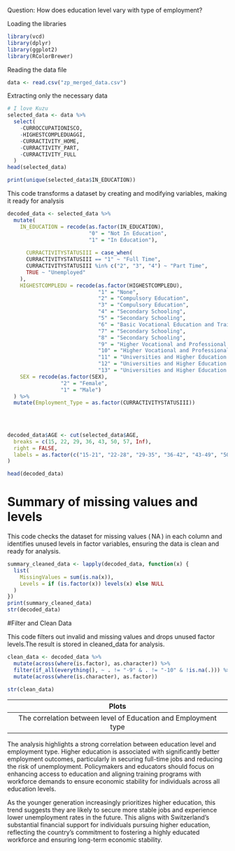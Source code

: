 Question: How does education level vary with type of employment?

Loading the libraries 
```r
library(vcd)
library(dplyr)
library(ggplot2)
library(RColorBrewer)
```

Reading the data file
```r
data <- read.csv("zp_merged_data.csv")
```

Extracting only the necessary data
```r
# I love Kuzu
selected_data <- data %>% 
  select(
    -CURROCCUPATIONISCO, 
    -HIGHESTCOMPLEDUAGGI, 
    -CURRACTIVITY_HOME, 
    -CURRACTIVITY_PART, 
    -CURRACTIVITY_FULL
  )
head(selected_data)
```
```r
print(unique(selected_data$IN_EDUCATION))
```

This code transforms a dataset by creating and modifying variables, making it ready for analysis
```r
decoded_data <- selected_data %>% 
  mutate(
    IN_EDUCATION = recode(as.factor(IN_EDUCATION),
                          "0" = "Not In Education",
                          "1" = "In Education"),
                        
      CURRACTIVITYSTATUSIII = case_when(
      CURRACTIVITYSTATUSIII == "1" ~ "Full Time",
      CURRACTIVITYSTATUSIII %in% c("2", "3", "4") ~ "Part Time",
      TRUE ~ "Unemployed"
    ),
    HIGHESTCOMPLEDU = recode(as.factor(HIGHESTCOMPLEDU),
                             "1" = "None", 
                             "2" = "Compulsory Education",
                             "3" = "Compulsory Education", 
                             "4" = "Secondary Schooling",
                             "5" = "Secondary Schooling", 
                             "6" = "Basic Vocational Education and Training", 
                             "7" = "Secondary Schooling",
                             "8" = "Secondary Schooling", 
                             "9" = "Higher Vocational and Professional Education and Training", 
                             "10" = "Higher Vocational and Professional Education and Training",
                             "11" = "Universities and Higher Education Institutions", 
                             "12" = "Universities and Higher Education Institutions",   
                             "13" = "Universities and Higher Education Institutions"),
    SEX = recode(as.factor(SEX),
                 "2" = "Female",
                 "1" = "Male")
  ) %>%
  mutate(Employment_Type = as.factor(CURRACTIVITYSTATUSIII))
    
    
    

decoded_data$AGE <- cut(selected_data$AGE,
  breaks = c(15, 22, 29, 36, 43, 50, 57, Inf), 
  right = FALSE, 
  labels = as.factor(c("15-21", "22-28", "29-35", "36-42", "43-49", "50-56", "57+"))
)
```


```r
head(decoded_data)
```

# Summary of missing values and levels

This code checks the dataset for missing values (⁠ NA ⁠) in each column and identifies unused levels in factor variables, ensuring the data is clean and ready for analysis.
```r

summary_cleaned_data <- lapply(decoded_data, function(x) {
  list(
    MissingValues = sum(is.na(x)),
    Levels = if (is.factor(x)) levels(x) else NULL
  )
})
print(summary_cleaned_data)
str(decoded_data)
```


#Filter and Clean Data 

This code filters out invalid and missing values  and drops unused factor levels.The result is stored in cleaned_data for analysis.

```r

clean_data <- decoded_data %>%
  mutate(across(where(is.factor), as.character)) %>%
  filter(if_all(everything(), ~ . != "-9" & . != "-10" & !is.na(.))) %>%
  mutate(across(where(is.character), as.factor))
```

```r
str(clean_data)
```

---------------------------------------------------------------------------------
Plots
 
 
1.The most frequent education/employment level
  
What is the most commonly completed education level and the most common employment type among different generations?

-Basic Vocational Education and Training" is the most commonly completed education level among the population.


```r
heatmap_data <- clean_data %>%
  count(AGE, HIGHESTCOMPLEDU)

ggplot(heatmap_data %>% 
         mutate(
           HIGHESTCOMPLEDU = factor(
             HIGHESTCOMPLEDU,
             levels = c(
               "None",
               "Compulsory Education",
               "Secondary Schooling",
               "Basic Vocational Education and Training",
               "Higher Vocational and Professional Education and Training",
               "Universities and Higher Education Institutions"
             )
           )
         ), aes(x = AGE, y = HIGHESTCOMPLEDU, fill = n)) +
  geom_tile(color = "black") + 
  scale_fill_distiller(palette = "Reds", direction = 1) +
  labs(
    title = "Age Group and Education Level",
    x = "Age Group",
    y = "Education Level",
    fill = "Frequency"
  ) +
  theme_minimal() +
  theme(
    axis.text.x = element_text(angle = 45, hjust = 1),
    axis.line = element_line(color = "black", size = 1.5), 
    panel.grid = element_blank() 
  )
```
 
-People start to concentrate on work when they reach 30 Year Age.
-People mostly prefer to work Full-Time
```r
heatmap_data <- clean_data %>%
  count(AGE, Employment_Type)

ggplot(heatmap_data, aes(x = AGE, y = Employment_Type, fill = n)) +
  geom_tile(color = "black") + 
  scale_fill_distiller(palette = "Reds", direction = 1) +
  labs(
    title = "Age Group and Employment Type",
    x = "Age Group",
    y = "Employment Type",
    fill = "Frequency"
  ) +
  theme_minimal() +
  theme(
    axis.text.x = element_text(angle = 45, hjust = 1),
    axis.line = element_line(color = "black", size = 1.5), 
    panel.grid = element_blank() 
  )
```
 
 
 
 
 2. Gender and employment
 
```r
clean_data <- clean_data %>%
    rename(Gender = SEX)

ggplot(clean_data, aes(x = Employment_Type, fill = Gender)) +
  geom_bar(position = "fill") +
  theme(
    axis.text.x = element_text(angle = 45, hjust = 1), 
    axis.line = element_line(size = 1.5)
  ) +
  scale_fill_brewer(palette = "Set2") + 
  labs(
    title = "Distribution of Gender by Employment Type",
    x = "Employment Type",
    y = "Percent"
  ) + coord_flip()
```


 
3. Analyzing the people on education

  - What proportion of individuals in each age group are still in education?
  
It appears that people tend to stop pursuing education after the age of 22, shifting their focus to work. This pattern is evident in the decreasing proportion of individuals in education as the age group increases.

```r

clean_data %>%
  ggplot(aes(x = AGE, fill = IN_EDUCATION)) +
  geom_bar(position = "fill") +
  theme(
    axis.text.x = element_text(angle = 45, hjust = 1), 
    axis.line = element_line(size = 1.5)
  ) +
  scale_fill_brewer(palette = "Set2") + 
  labs(
    title = "Age Group and Education Status",
    x = "Age",
    y = "Proportion",
    fill = "Education Status"
  ) + 
  coord_flip()
  
```

 - How does the highest education level affect continuing education? After which education level and at what age do people tend to stop education and focus on working?


```r

ggplot(clean_data %>% 
         mutate(
           HIGHESTCOMPLEDU = factor(
             HIGHESTCOMPLEDU,
             levels = c(
               "None",
               "Compulsory Education",
               "Secondary Schooling",
               "Basic Vocational Education and Training",
               "Higher Vocational and Professional Education and Training",
               "Universities and Higher Education Institutions"
             )
           )
         ),
       aes(x = HIGHESTCOMPLEDU, fill = IN_EDUCATION)) +
  geom_bar(position = "fill") +
  theme(
    axis.text.x = element_text(angle = 45, hjust = 1),
    axis.line = element_line(size = 1.5)
  ) +
  scale_fill_brewer(palette = "Set2") +
  labs(
    title = "Proportion of Education Status by Highest Education Level",
    x = "Highest Education Level",
    y = "Proportion",
    fill = "Education Status"
  ) +
  coord_flip()
```

 
 
 4.Employment and Education:

What percentage of individuals in education are employed full-time, part-time, or unemployed?
- The graph largely confirms the hypothesis that a higher level of education is associated with a higher probability of having Full-time employment and a lower probability of being unemployed.

```r



ggplot(clean_data %>% 
         mutate(
           HIGHESTCOMPLEDU = factor(
             HIGHESTCOMPLEDU,
             levels = c(
               "None",
               "Compulsory Education",
               "Secondary Schooling",
               "Basic Vocational Education and Training",
               "Higher Vocational and Professional Education and Training",
               "Universities and Higher Education Institutions"
             )
           )
         ) ,aes(x = HIGHESTCOMPLEDU, fill = Employment_Type)) +
  geom_bar(position = "fill") +
  theme(
    axis.text.x = element_text(angle = 45, hjust = 1), 
    axis.line = element_line(size = 1.5)
  ) +
  scale_fill_brewer(palette = "Set2") + 
  labs(
    title = "Distribution of Employment Types by Education Level",
    x = "Education Level",
    y = "Proportion"
  ) +
  coord_flip()
```




-------------------------------------------------------------------------------------------------------------
The correlation between level of Education and Employment type
-------------------------------------------------------------------------------------------------------------

The analysis highlights a strong correlation between education level and employment type. Higher education is associated with significantly better employment outcomes, particularly in securing full-time jobs and reducing the risk of unemployment. Policymakers and educators should focus on enhancing access to education and aligning training programs with workforce demands to ensure economic stability for individuals across all education levels.

As the younger generation increasingly prioritizes higher education, this trend suggests they are likely to secure more stable jobs and experience lower unemployment rates in the future. This aligns with Switzerland's substantial financial support for individuals pursuing higher education, reflecting the country's commitment to fostering a highly educated workforce and ensuring long-term economic stability.